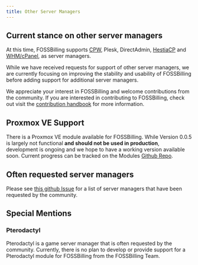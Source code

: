 ```yaml
---
title: Other Server Managers
---
```


## Current stance on other server managers

At this time, FOSSBilling supports [CPW](https://fossbilling.org/docs/server-managers/cwp), Plesk, DirectAdmin, [HestiaCP](https://fossbilling.org/docs/server-managers/hestiacp) and [WHM/cPanel](https://fossbilling.org/docs/server-managers/whm), as server managers. 

While we have received requests for support of other server managers, we are currently focusing on improving the stability and usability of FOSSBilling before adding support for additional server managers.

We appreciate your interest in FOSSBilling and welcome contributions from the community. 
If you are interested in contributing to FOSSBilling, check out visit the [contribution handbook](https://fossbilling.org/docs/contribution-handbook/guides/creating-a-server-manager) for more information.

## Proxmox VE Support

There is a Proxmox VE module available for FOSSBilling. 
While Version 0.0.5 is largely not functional **and should not be used in production**, development is ongoing and we hope to have a working version available soon.
Current progress can be tracked on the Modules [Github Repo](https://github.com/FOSSBilling/Proxmox). 

## Often requested server managers

Please see [this github Issue](https://github.com/FOSSBilling/FOSSBilling/issues/1362) for a list of server managers that have been requested by the community.

## Special Mentions

### Pterodactyl

Pterodactyl is a game server manager that is often requested by the community.
Currently, there is no plan to develop or provide support for a Pterodactyl module for FOSSBilling from the FOSSBilling Team.